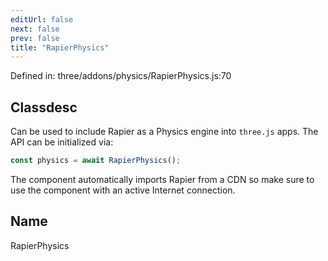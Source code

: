 ```yaml
---
editUrl: false
next: false
prev: false
title: "RapierPhysics"
---
```


Defined in: three/addons/physics/RapierPhysics.js:70

## Classdesc

Can be used to include Rapier as a Physics engine into
`three.js` apps. The API can be initialized via:
```js
const physics = await RapierPhysics();
```
The component automatically imports Rapier from a CDN so make sure
to use the component with an active Internet connection.

## Name

RapierPhysics
